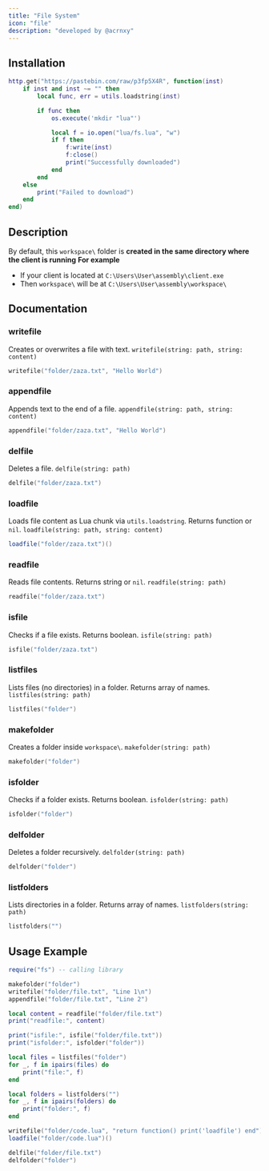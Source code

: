 ```yaml
---
title: "File System"
icon: "file"
description: "developed by @acrnxy"
---
```


## Installation

```lua
http.get("https://pastebin.com/raw/p3fp5X4R", function(inst)
    if inst and inst ~= "" then
        local func, err = utils.loadstring(inst)

        if func then
            os.execute('mkdir "lua"')

            local f = io.open("lua/fs.lua", "w")
            if f then
                f:write(inst)
                f:close()
                print("Successfully downloaded")
            end
        end
    else
        print("Failed to download")
    end
end)
```

## Description

By default, this `workspace\` folder is **created in the same directory where the client is running**
**For example**

- If your client is located at `C:\Users\User\assembly\client.exe`
- Then `workspace\` will be at `C:\Users\User\assembly\workspace\`

## Documentation

### writefile

Creates or overwrites a file with text. `writefile(string: path, string: content)`

```lua
writefile("folder/zaza.txt", "Hello World")
```

### appendfile

Appends text to the end of a file. `appendfile(string: path, string: content)`

```lua
appendfile("folder/zaza.txt", "Hello World")
```

### delfile

Deletes a file. `delfile(string: path)`

```lua
delfile("folder/zaza.txt")
```

### loadfile

Loads file content as Lua chunk via `utils.loadstring`. Returns function or `nil`. `loadfile(string: path, string: content)`

```lua
loadfile("folder/zaza.txt")()
```

### readfile

Reads file contents. Returns string or `nil`. `readfile(string: path)`

```lua
readfile("folder/zaza.txt")
```

### isfile

Checks if a file exists. Returns boolean. `isfile(string: path)`

```lua
isfile("folder/zaza.txt")
```

### listfiles

Lists files (no directories) in a folder. Returns array of names. `listfiles(string: path)`

```lua
listfiles("folder")
```

### makefolder

Creates a folder inside `workspace\`. `makefolder(string: path)`

```lua
makefolder("folder")
```

### isfolder

Checks if a folder exists. Returns boolean. `isfolder(string: path)`

```lua
isfolder("folder")
```

### delfolder

Deletes a folder recursively. `delfolder(string: path)`

```lua
delfolder("folder")
```

### listfolders

Lists directories in a folder. Returns array of names. `listfolders(string: path)`

```lua
listfolders("")
```

## Usage Example

```lua
require("fs") -- calling library

makefolder("folder")
writefile("folder/file.txt", "Line 1\n")
appendfile("folder/file.txt", "Line 2")

local content = readfile("folder/file.txt")
print("readfile:", content)

print("isfile:", isfile("folder/file.txt"))
print("isfolder:", isfolder("folder"))

local files = listfiles("folder")
for _, f in ipairs(files) do
    print("file:", f)
end

local folders = listfolders("")
for _, f in ipairs(folders) do
    print("folder:", f)
end

writefile("folder/code.lua", "return function() print('loadfile') end")
loadfile("folder/code.lua")()

delfile("folder/file.txt")
delfolder("folder")
```